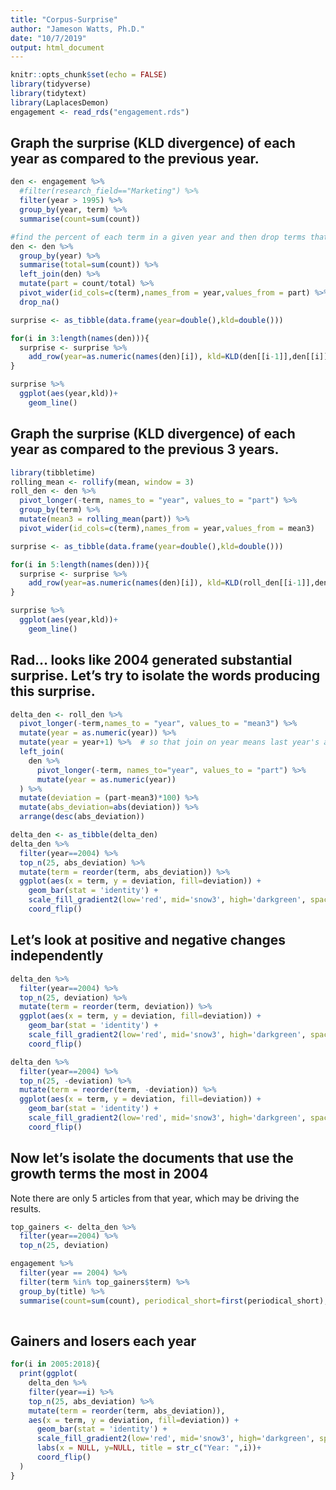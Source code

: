 ```yaml
---
title: "Corpus-Surprise"
author: "Jameson Watts, Ph.D."
date: "10/7/2019"
output: html_document
---
```


```r
knitr::opts_chunk$set(echo = FALSE)
library(tidyverse)
library(tidytext)
library(LaplacesDemon)
engagement <- read_rds("engagement.rds") 
```

## Graph the surprise (KLD divergence) of each year as compared to the previous year.

```r

den <- engagement %>%
  #filter(research_field=="Marketing") %>% 
  filter(year > 1995) %>% 
  group_by(year, term) %>% 
  summarise(count=sum(count)) 

#find the percent of each term in a given year and then drop terms that don't exist across years
den <- den %>% 
  group_by(year) %>% 
  summarise(total=sum(count)) %>% 
  left_join(den) %>% 
  mutate(part = count/total) %>% 
  pivot_wider(id_cols=c(term),names_from = year,values_from = part) %>% 
  drop_na()

surprise <- as_tibble(data.frame(year=double(),kld=double()))

for(i in 3:length(names(den))){
  surprise <- surprise %>% 
    add_row(year=as.numeric(names(den)[i]), kld=KLD(den[[i-1]],den[[i]])$sum.KLD.py.px)
} 

surprise %>% 
  ggplot(aes(year,kld))+
    geom_line()

```

## Graph the surprise (KLD divergence) of each year as compared to the previous 3 years.

```r
library(tibbletime)
rolling_mean <- rollify(mean, window = 3)
roll_den <- den %>%
  pivot_longer(-term, names_to = "year", values_to = "part") %>%
  group_by(term) %>% 
  mutate(mean3 = rolling_mean(part)) %>% 
  pivot_wider(id_cols=c(term),names_from = year,values_from = mean3)  

surprise <- as_tibble(data.frame(year=double(),kld=double()))

for(i in 5:length(names(den))){
  surprise <- surprise %>% 
    add_row(year=as.numeric(names(den)[i]), kld=KLD(roll_den[[i-1]],den[[i]])$sum.KLD.py.px)
} 

surprise %>% 
  ggplot(aes(year,kld))+
    geom_line()


```

## Rad... looks like 2004 generated substantial surprise. Let's try to isolate the words producing this surprise.

```r
delta_den <- roll_den %>% 
  pivot_longer(-term,names_to = "year", values_to = "mean3") %>% 
  mutate(year = as.numeric(year)) %>% 
  mutate(year = year+1) %>%  # so that join on year means last year's average
  left_join(
    den %>% 
      pivot_longer(-term, names_to="year", values_to = "part") %>% 
      mutate(year = as.numeric(year))
  ) %>% 
  mutate(deviation = (part-mean3)*100) %>% 
  mutate(abs_deviation=abs(deviation)) %>% 
  arrange(desc(abs_deviation)) 

delta_den <- as_tibble(delta_den) 
delta_den %>%
  filter(year==2004) %>% 
  top_n(25, abs_deviation) %>% 
  mutate(term = reorder(term, abs_deviation)) %>% 
  ggplot(aes(x = term, y = deviation, fill=deviation)) + 
    geom_bar(stat = 'identity') + 
    scale_fill_gradient2(low='red', mid='snow3', high='darkgreen', space='Lab')+
    coord_flip()
```

## Let's look at positive and negative changes independently
```r
delta_den %>%
  filter(year==2004) %>% 
  top_n(25, deviation) %>% 
  mutate(term = reorder(term, deviation)) %>% 
  ggplot(aes(x = term, y = deviation, fill=deviation)) + 
    geom_bar(stat = 'identity') + 
    scale_fill_gradient2(low='red', mid='snow3', high='darkgreen', space='Lab')+
    coord_flip()

delta_den %>%
  filter(year==2004) %>% 
  top_n(25, -deviation) %>% 
  mutate(term = reorder(term, -deviation)) %>% 
  ggplot(aes(x = term, y = deviation, fill=deviation)) + 
    geom_bar(stat = 'identity') + 
    scale_fill_gradient2(low='red', mid='snow3', high='darkgreen', space='Lab')+
    coord_flip()
```



## Now let's isolate the documents that use the growth terms the most in 2004 
Note there are only 5 articles from that year, which may be driving the results.

```r
top_gainers <- delta_den %>%
  filter(year==2004) %>% 
  top_n(25, deviation)

engagement %>% 
  filter(year == 2004) %>%
  filter(term %in% top_gainers$term) %>%  
  group_by(title) %>%
  summarise(count=sum(count), periodical_short=first(periodical_short), research_field=first(research_field))
  

```

## Gainers and losers each year
```r
for(i in 2005:2018){
  print(ggplot(
    delta_den %>%
    filter(year==i) %>% 
    top_n(25, abs_deviation) %>% 
    mutate(term = reorder(term, abs_deviation)),
    aes(x = term, y = deviation, fill=deviation)) + 
      geom_bar(stat = 'identity') + 
      scale_fill_gradient2(low='red', mid='snow3', high='darkgreen', space='Lab')+
      labs(x = NULL, y=NULL, title = str_c("Year: ",i))+
      coord_flip()
  )
}
```

